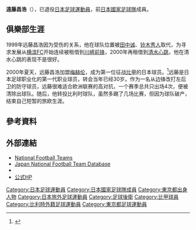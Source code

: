 {{Infobox football biography
|name                = 遠藤昌浩
|image               =
|fullname            = 遠藤昌浩
|birth_date          = {{Birth date and age|1970|8|15}}
|birth_place         = {{JPN}}[[東京都|東京都]]
|height              = 1.82 m
|position            = [[前鋒_(足球)|前鋒]]
|currentclub         = 
|clubnumber          = 
| youthyears1 = 2006–2008 | youthclubs1 = 
| youthyears2 = 2009–2011 | youthclubs2 = 
| years1 = 1993 | clubs1 = [[磐田喜悅|山葉発動機]] | caps1 = 5 | goals1 = 0
| years2 = 1994–1998 | clubs2 = [[磐田喜悅|磐田喜悅]] | caps2 = 94 | goals2 = 5
| years3 = 1999 | clubs3 = [[橫濱FC|橫濱FC]] | caps3 = 7 | goals3 = 4
| years4 = 1999 | clubs4 = → [[東京綠茵|川崎綠茵]] (外借) | caps4 = 3 | goals4 = 0 
| years5 = 2000 | clubs5 = [[清水心跳|清水心跳]] | caps5 = 7 | goals5 = 0
| years6 = 2000–2001 | clubs6 = [[皇家梅赫倫足球會|梅赫倫]] | caps6 = 4 | goals6 = 0
| years7 = 2001–2002 | clubs7 = {{tsl|en|R.A.A. Louviéroise||皇家盧維耶爾}} | caps7 = 0 | goals7 = 0
|nationalyears1 = 1994 <ref name=nationalteam>{{Cite news|title=遠藤　昌浩|work=サッカー日本代表データベース|url=http://www.jfootball-db.com/players_a/masahiro_endo.html|accessdate=2020-05-09|archive-date=2020-08-12|archive-url=https://web.archive.org/web/20200812043113/http://www.jfootball-db.com/players_a/masahiro_endo.html|dead-url=no}}</ref> | nationalteam1 = [[日本國家足球隊|日本]] | nationalcaps1 = 8 | nationalgoals1 = 0 
|medaltemplates=
|club-update         =
|nationalteam-update = 
}}

'''遠藤昌浩'''（{{Bd|1970年|8月15日||}}），已退役[[日本|日本]][[足球|足球]][[運動員|運動員]]，前[[日本國家足球隊|日本國家足球隊]]成員。

==俱樂部生涯==
1999年远藤昌浩因为受伤的关系，他在球队位置被[[田中诚|田中诚]]、[[铃木秀人|铃木秀人]]取代，为寻求发展从[[横滨FC|横滨FC]]开始连续被租借到[[川崎前锋|川崎前锋]]，2000年再租借到[[清水心跳|清水心跳]]，他在清水心跳的表现不是很好。

2000年夏天，远藤昌浩加盟[[皇家梅赫伦足球会|梅赫伦]]，成为第一位征战[[比甲|比甲]]的日本球员。<ref>{{cite web|url=http://www.asahi.com/paper/sports/soccer/j-league/news/000617.html|title=清水の遠藤がベルギー移籍|work=[[朝日新聞|朝日新聞]]|date=2000-06-17|accessdate=2013-09-06|archive-date=2019-05-14|archive-url=https://web.archive.org/web/20190514140459/http://www.asahi.com/paper/sports/soccer/j-league/news/000617.html|dead-url=no}}</ref>远藤是日本足球职业化的第一代职业球员，转会当年已经30岁。作为一名从边锋改打左后卫的防守球员，远藤很难适合欧洲联赛的高对抗，一个赛季总共只出场4次，便被清除出球队。随后，他转投比利时球队{{tsl|en|R.A.A. Louviéroise||皇家卢维耶尔}}，虽然多踢了几场比赛，但因为球队破产，结束自己短暂的旅欧生涯。

==參考資料==
{{Reflist}}

==外部連結==
*[http://www.national-football-teams.com/v2/player.php?id=13256 National Football Teams] {{Wayback|url=http://www.national-football-teams.com/v2/player.php?id=13256 |date=20121016005427 }}
* [http://www.jfootball-db.com/en/players/endo_masahiro.html Japan National Football Team Database] {{Wayback|url=http://www.jfootball-db.com/en/players/endo_masahiro.html |date=20180612140858 }}
* {{J.League player}}
*[https://web.archive.org/web/20070928204655/http://www.lottery38.jp/ 公式HP]

[[Category:日本足球運動員|Category:日本足球運動員]]
[[Category:日本國家足球隊成員|Category:日本國家足球隊成員]]
[[Category:東京都出身人物|Category:東京都出身人物]]
[[Category:日本旅外足球運動員|Category:日本旅外足球運動員]]
[[Category:足球後衛|Category:足球後衛]]
[[Category:比甲球員|Category:比甲球員]]
[[Category:比利時外籍足球運動員|Category:比利時外籍足球運動員]]
[[Category:東京都足球運動員|Category:東京都足球運動員]]